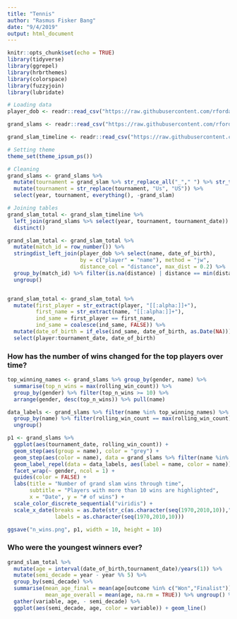 ```yaml
---
title: "Tennis"
author: "Rasmus Fisker Bang"
date: "9/4/2019"
output: html_document
---
```


```r
knitr::opts_chunk$set(echo = TRUE)
library(tidyverse)
library(ggrepel)
library(hrbrthemes)
library(colorspace)
library(fuzzyjoin)
library(lubridate)

# Loading data
player_dob <- readr::read_csv("https://raw.githubusercontent.com/rfordatascience/tidytuesday/master/data/2019/2019-04-09/player_dob.csv")

grand_slams <- readr::read_csv("https://raw.githubusercontent.com/rfordatascience/tidytuesday/master/data/2019/2019-04-09/grand_slams.csv")

grand_slam_timeline <- readr::read_csv("https://raw.githubusercontent.com/rfordatascience/tidytuesday/master/data/2019/2019-04-09/grand_slam_timeline.csv")

# Setting theme
theme_set(theme_ipsum_ps())

# Cleaning
grand_slams <- grand_slams %>% 
  mutate(tournament = grand_slam %>% str_replace_all("_"," ") %>% str_to_title()) %>% 
  mutate(tournament = str_replace(tournament, "Us", "US")) %>% 
  select(year, tournament, everything(), -grand_slam)

# Joining tables
grand_slam_total <- grand_slam_timeline %>% 
  left_join(grand_slams %>% select(year, tournament, tournament_date)) %>% 
  distinct()

grand_slam_total <- grand_slam_total %>% 
  mutate(match_id = row_number()) %>% 
  stringdist_left_join(player_dob %>% select(name, date_of_birth), 
                       by = c("player" = "name"), method = "jw",
                       distance_col = "distance", max_dist = 0.2) %>% 
  group_by(match_id) %>% filter(is.na(distance) | distance == min(distance)) %>% 
  ungroup()


grand_slam_total <- grand_slam_total %>% 
  mutate(first_player = str_extract(player, "[[:alpha:]]+"),
         first_name = str_extract(name, "[[:alpha:]]+"),
         ind_same = first_player == first_name,
         ind_same = coalesce(ind_same, FALSE)) %>% 
  mutate(date_of_birth = if_else(ind_same, date_of_birth, as.Date(NA))) %>% 
  select(player:tournament_date, date_of_birth)

```

### How has the number of wins changed for the top players over time?


```r

top_winning_names <- grand_slams %>% group_by(gender, name) %>% 
  summarise(top_n_wins = max(rolling_win_count)) %>% 
  group_by(gender) %>% filter(top_n_wins >= 10) %>% 
  arrange(gender, desc(top_n_wins)) %>% pull(name)

data_labels <- grand_slams %>% filter(name %in% top_winning_names) %>% 
  group_by(name) %>% filter(rolling_win_count == max(rolling_win_count)) %>% 
  ungroup()

p1 <- grand_slams %>% 
  ggplot(aes(tournament_date, rolling_win_count)) +
  geom_step(aes(group = name), color = "grey") +
  geom_step(aes(color = name), data = grand_slams %>% filter(name %in% top_winning_names)) +
  geom_label_repel(data = data_labels, aes(label = name, color = name)) +
  facet_wrap(~ gender, ncol = 1) +
  guides(color = FALSE) +
  labs(title = "Number of grand slam wins through time",
       subtitle = "Players with more than 10 wins are highlighted",
       x = "Date", y = "# of wins") +
  scale_color_discrete_sequential("viridis") +
  scale_x_date(breaks = as.Date(str_c(as.character(seq(1970,2010,10)),"01","01", sep = "-")),
               labels = as.character(seq(1970,2010,10)))

ggsave("n_wins.png", p1, width = 10, height = 10)

```


### Who were the youngest winners ever?

```r

grand_slam_total %>% 
  mutate(age = interval(date_of_birth,tournament_date)/years(1)) %>% 
  mutate(semi_decade = year - year %% 5) %>% 
  group_by(semi_decade) %>% 
  summarise(mean_age_final = mean(age[outcome %in% c("Won","Finalist")], na.rm = TRUE),
            mean_age_overall = mean(age, na.rm = TRUE)) %>% ungroup() %>% 
  gather(variable, age, - semi_decade) %>% 
  ggplot(aes(semi_decade, age, color = variable)) + geom_line()

```





